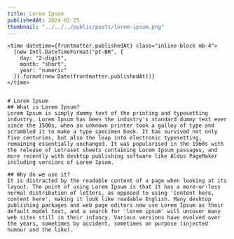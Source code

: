```yaml
---
title: Lorem Ipsum
publishedAt: 2024-02-25
thumbnail: "../../../public/posts/lorem-ipsum.png"
---
```



<Layout title={frontmatter.title}>
  <div class="
    text-slate-700

    prose-img:aspect-[10/4] prose-img: w-full prose-img:rounded-md prose-img:object-cover
    prose-h1:font-bold prose-h1:text-5xl prose-h1:mb-16
    prose-h2:font-bold prose-h2:text-2xl prose-h2:mb-8
    prose-h3:font-bold prose-h3:text-1xl prose-h3:mb-8
    prose-p:my-5
    prose-a:underline
  ">
    <img class="mb-8" src={frontmatter.thumbnail} />
    
    <time datetime={frontmatter.publishedAt} class="inline-block mb-4">
      {new Intl.DateTimeFormat("pt-BR", {
        day: "2-digit",
        month: "short",
        year: "numeric"
      }).format(new Date(frontmatter.publishedAt))}
    </time>

    
    # Lorem Ipsum
    ## What is Lorem Ipsum?
    Lorem Ipsum is simply dummy text of the printing and typesetting industry. Lorem Ipsum has been the industry's standard dummy text ever since the 1500s, when an unknown printer took a galley of type and scrambled it to make a type specimen book. It has survived not only five centuries, but also the leap into electronic typesetting, remaining essentially unchanged. It was popularised in the 1960s with the release of Letraset sheets containing Lorem Ipsum passages, and more recently with desktop publishing software like Aldus PageMaker including versions of Lorem Ipsum.

    ## Why do we use it?
    It is distracted by the readable content of a page when looking at its layout. The point of using Lorem Ipsum is that it has a more-or-less normal distribution of letters, as opposed to using 'Content here, content here', making it look like readable English. Many desktop publishing packages and web page editors now use Lorem Ipsum as their default model text, and a search for 'lorem ipsum' will uncover many web sites still in their infancy. Various versions have evolved over the years, sometimes by accident, sometimes on purpose (injected humour and the like).
  </div>
</Layout>